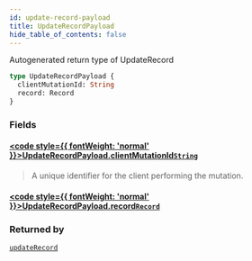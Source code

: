 ```yaml
---
id: update-record-payload
title: UpdateRecordPayload
hide_table_of_contents: false
---
```








Autogenerated return type of UpdateRecord

```graphql
type UpdateRecordPayload {
  clientMutationId: String
  record: Record
}
```


### Fields

#### [<code style={{ fontWeight: 'normal' }}>UpdateRecordPayload.<b>clientMutationId</b></code>](#)<Bullet />[`String`](/docs/graphql-api/beta/reference/scalars/string) <Badge class="secondary" text="scalar"/>
> A unique identifier for the client performing the mutation.
> 

#### [<code style={{ fontWeight: 'normal' }}>UpdateRecordPayload.<b>record</b></code>](#)<Bullet />[`Record`](/docs/graphql-api/beta/reference/objects/record) <Badge class="secondary" text="object"/>
> 
> 



### Returned by

[`updateRecord`](/docs/graphql-api/beta/reference/mutations/update-record)  <Badge class="secondary" text="mutation"/>



